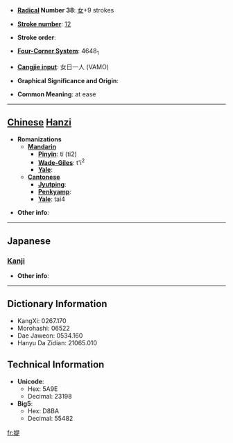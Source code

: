 * '''[[Wiktionary:Chinese radical index| Radical]] Number 38''': [[Wiktionary:Chinese radical index 女|女]]+9 strokes

* '''[[Wiktionary:Chinese total strokes index|Stroke number]]''': [[Wiktionary:Chinese total strokes index 12|12]]

* '''Stroke order''': 

* '''[[Wiktionary:Chinese four corner index|Four-Corner System]]''': 4648<sub>1</sub>

* '''[[Wiktionary:Chinese Cangjie index|Cangjie input]]''': 女日一人 (VAMO)

* '''Graphical Significance and Origin''': 

* '''Common Meaning''': at ease

----

== [[Chinese]] [[Hanzi]] ==

* '''Romanizations'''
** '''[[Mandarin]]'''
*** '''[[Pinyin]]''': tí (ti2)
*** '''[[Wade-Giles]]''': t'i<sup>2</sup>
*** '''[[Yale]]''': 
** '''[[Cantonese]]'''
*** '''[[Jyutping]]''':
*** '''[[Penkyamp]]''': 
*** '''[[Yale]]''': tai4

* '''Other info''': 

----

==Japanese==
===[[Kanji]]===
{{kanji|on readings=[[し]] (shi), [[じ]] (ji), [[てい]] (tei), [[だい]] (dai), [[たい]] (tai), [[た]] (ta)
|kun readings=[[つまびらか]] (tsumabiraka), [[わるがしこい]] (warugashikoi), [[はは]] (haha)
}}

* '''Other info''':  

----

== Dictionary Information ==

* KangXi: 0267.170
* Morohashi: 06522
* Dae Jaweon: 0534.160
* Hanyu Da Zidian: 21065.010

== Technical Information ==

* '''Unicode''':
** Hex: 5A9E
** Decimal: 23198
* '''Big5''':
** Hex: D8BA
** Decimal: 55482

[[fr:媞]]